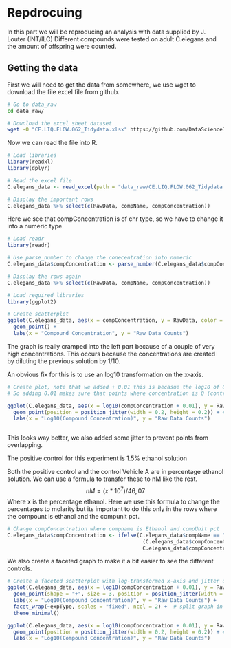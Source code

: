 # Repdrocuing
In this part we will be reproducing an analysis with data supplied by J. Louter (INT/ILC)
Different compounds were tested on adult C.elegans and the amount of offspring were counted.

## Getting the data
First we will need to get the data from somewhere, we use wget to download the file excel file from github.
```bash
# Go to data_raw
cd data_raw/ 

# Download the excel sheet dataset
wget -O "CE.LIQ.FLOW.062_Tidydata.xlsx" https://github.com/DataScienceILC/tlsc-dsfb26v-20_workflows/raw/main/data/CE.LIQ.FLOW.062_Tidydata.xlsx

```
Now we can read the file into R.
```r
# Load libraries
library(readxl)
library(dplyr)

# Read the excel file
C.elegans_data <- read_excel(path = "data_raw/CE.LIQ.FLOW.062_Tidydata.xlsx")

# Display the important rows
C.elegans_data %>% select(c(RawData, compName, compConcentration))

```
Here we see that compConcentration is of chr type, so we have to change it into a numeric type.
```r
# Load readr
library(readr)

# Use parse_number to change the conecentration into numeric
C.elegans_data$compConcentration <- parse_number(C.elegans_data$compConcentration)

# Display the rows again
C.elegans_data %>% select(c(RawData, compName, compConcentration))
```

```r
# Load required libraries
library(ggplot2)

# Create scatterplot
ggplot(C.elegans_data, aes(x = compConcentration, y = RawData, color = compName, shape = expType)) +
  geom_point() +
  labs(x = "Compound Concentration", y = "Raw Data Counts") 

```

The graph is really cramped into the left part because of a couple of very high concentrations. This occurs because the concentrations are created by diluting the previous solution by 1/10.

An obvious fix for this is to use an log10 transformation on the x-axis.
```r
# Create plot, note that we added + 0.01 this is becasue the log10 of 0 is undefined.
# So adding 0.01 makes sure that points where concentration is 0 (controlNegative) show up in the graph
```


```r
ggplot(C.elegans_data, aes(x = log10(compConcentration + 0.01), y = RawData, color = compName, shape = expType)) +
  geom_point(position = position_jitter(width = 0.2, height = 0.2)) + # Add jitter
  labs(x = "Log10(Compound Concentration)", y = "Raw Data Counts")
```


```r
```

This looks way better, we also added some jitter to prevent points from overlapping.


The positive control for this experiment is 1.5% ethanol solution 

Both the positive control and the control Vehicle A are in percentage ethanol solution. We can use a formula to transfer these to nM like the rest. $$nM=(x*10^7)/46,07$$ Where x is the percentage ethanol. Here we use this formula to change the percentages to molarity but its important to do this only in the rows where the compount is ethanol and the compunit pct.
```r
# Change compConcentration where compname is Ethanol and compUnit pct
C.elegans_data$compConcentration <- ifelse(C.elegans_data$compName == "Ethanol" & C.elegans_data$compUnit == "pct",
                                            (C.elegans_data$compConcentration * 10^7) / 46.07,
                                            C.elegans_data$compConcentration)
```



We also create a faceted graph to make it a bit easier to see the different controls.
```r
# Create a faceted scatterplot with log-transformed x-axis and jitter using crosses
ggplot(C.elegans_data, aes(x = log10(compConcentration + 0.01), y = RawData, color = compName)) +
  geom_point(shape = "+", size = 3, position = position_jitter(width = 0.2, height = 0.2)) +
  labs(x = "Log10(Compound Concentration)", y = "Raw Data Counts") +
  facet_wrap(~expType, scales = "fixed", ncol = 2) +  # split graph in 4 for every exptype
  theme_minimal()
```

```r
ggplot(C.elegans_data, aes(x = log10(compConcentration + 0.01), y = RawData, color = compName, shape = expType)) +
  geom_point(position = position_jitter(width = 0.2, height = 0.2)) + # Add jitter
  labs(x = "Log10(Compound Concentration)", y = "Raw Data Counts") 
```

